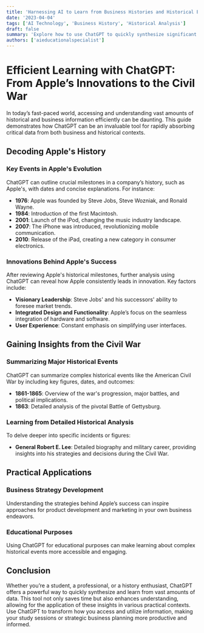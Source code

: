 ```yaml
---
title: 'Harnessing AI to Learn from Business Histories and Historical Events'
date: '2023-04-04'
tags: ['AI Technology', 'Business History', 'Historical Analysis']
draft: false
summary: 'Explore how to use ChatGPT to quickly synthesize significant information from business successes like Apple and major historical events, enhancing your understanding and application in various fields.'
authors: ['aieducationalspecialist']
---
```


# Efficient Learning with ChatGPT: From Apple’s Innovations to the Civil War

In today’s fast-paced world, accessing and understanding vast amounts of historical and business information efficiently can be daunting. This guide demonstrates how ChatGPT can be an invaluable tool for rapidly absorbing critical data from both business and historical contexts.

## Decoding Apple's History

### Key Events in Apple's Evolution

ChatGPT can outline crucial milestones in a company’s history, such as Apple's, with dates and concise explanations. For instance:

- **1976**: Apple was founded by Steve Jobs, Steve Wozniak, and Ronald Wayne.
- **1984**: Introduction of the first Macintosh.
- **2001**: Launch of the iPod, changing the music industry landscape.
- **2007**: The iPhone was introduced, revolutionizing mobile communication.
- **2010**: Release of the iPad, creating a new category in consumer electronics.

### Innovations Behind Apple's Success

After reviewing Apple's historical milestones, further analysis using ChatGPT can reveal how Apple consistently leads in innovation. Key factors include:

- **Visionary Leadership**: Steve Jobs' and his successors' ability to foresee market trends.
- **Integrated Design and Functionality**: Apple’s focus on the seamless integration of hardware and software.
- **User Experience**: Constant emphasis on simplifying user interfaces.

## Gaining Insights from the Civil War

### Summarizing Major Historical Events

ChatGPT can summarize complex historical events like the American Civil War by including key figures, dates, and outcomes:

- **1861-1865**: Overview of the war's progression, major battles, and political implications.
- **1863**: Detailed analysis of the pivotal Battle of Gettysburg.

### Learning from Detailed Historical Analysis

To delve deeper into specific incidents or figures:

- **General Robert E. Lee**: Detailed biography and military career, providing insights into his strategies and decisions during the Civil War.

## Practical Applications

### Business Strategy Development

Understanding the strategies behind Apple’s success can inspire approaches for product development and marketing in your own business endeavors.

### Educational Purposes

Using ChatGPT for educational purposes can make learning about complex historical events more accessible and engaging.

## Conclusion

Whether you’re a student, a professional, or a history enthusiast, ChatGPT offers a powerful way to quickly synthesize and learn from vast amounts of data. This tool not only saves time but also enhances understanding, allowing for the application of these insights in various practical contexts. Use ChatGPT to transform how you access and utilize information, making your study sessions or strategic business planning more productive and informed.
